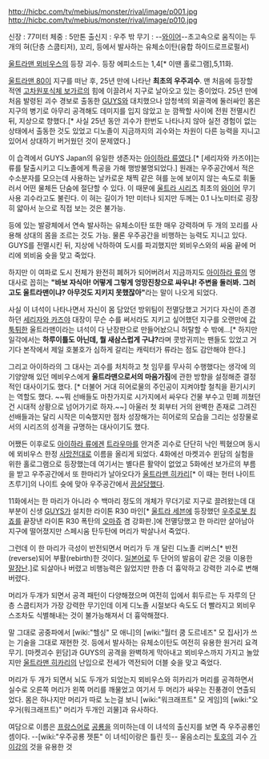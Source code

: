 http://hicbc.com/tv/mebius/monster/rival/image/p001.jpg
http://hicbc.com/tv/mebius/monster/rival/image/p010.jpg

신장 : 77미터
체중 : 5만톤
출신지 : 우주 밖
무기 : --[[와이어]]--초고속으로 움직이는 두 개의 혀(단층 스쿱티저), 꼬리, 등에서 발사하는 유체소이탄(융합 하이드로프로펄서)

[[울트라맨 뫼비우스]]의 등장 괴수. 등장 에피소드는 1,4[* 이땐 홀로그램],5,11화.

[[울트라맨 80]]이 지구를 떠난 후, 25년 만에 나타난 '''최초의 우주괴수'''. 맨 처음에 등장할 적엔 [[고차원포식체 보가르]]의 힘에 이끌려서 지구로 날아오고 있는 중이었다. 25년 만에 처음 발령된 괴수 경보로 출동한 [[GUYS]]와 대치했으나 암청색의 외골격에 둘러싸인 몸은 지구의 병기로 아무리 공격해도 데미지를 입지 않았고 눈 깜짝할 사이에 전원 전멸시킨 뒤, 지상으로 향했다.[* 사실 25년 동안 괴수가 한번도 나타나지 않아 실전 경험이 없는 상태에서 출동한 것도 있었고 디노졸이 지금까지의 괴수와는 차원이 다른 능력을 지니고 있어서 상대하기 버거웠던 것이 문제였다.] 

이 습격에서 GUYS Japan의 유일한 생존자는 [[아이하라 류]]였다.[* [세리자와 카즈야]는 류를 탈출시키고 디노졸에게 특공을 가해 행방불명되었다.] 원래는 우주공간에서 적은 수소분자를 모으는데 사용하는 날카로운 채찍 같은 혀를 눈에 보이지 않는 속도로 휘둘러서 어떤 물체든 단숨에 절단할 수 있다. 이 때문에 [[울트라 시리즈]] 최초의 [[와이어]] 무기 사용 괴수라고도 불린다. 이 혀는 길이가 1만 미터나 되지만 두께는 0.1 나노미터로 굉장히 얇아서 눈으로 직접 보는 것은 불가능.

등에 있는 발광체에서 연속 발사하는 유체소이탄 또한 매우 강력하며 두 개의 꼬리를 사용해 상대의 몸을 조르는 것도 가능. 물론 우주공간을 비행하는 능력도 지니고 있다. GUYS를 전멸시킨 뒤, 지상에 낙하하여 도시를 파괴했지만 뫼비우스와의 싸움 끝에 머리에 뫼비움 슛을 맞고 죽었다.

하지만 이 여파로 도시 전체가 완전히 폐허가 되어버려서 지금까지도 [[아이하라 류]]의 명대사로 꼽히는 '''"바보 자식아! 어떻게 그렇게 엉망진창으로 싸우냐! 주변을 둘러봐. 그러고도 울트라맨이냐? 아무것도 지키지 못했잖아"'''라는 말이 나오게 되었다. 

사실 이 녀석이 나타나면서 자신이 몸 담았던 방위팀이 전멸당했고 거기다 자신이 존경하던 [[세리자와 카즈야]] 대장이 무슨 수를 써서라도 지키고 싶어했던 지구를 오랜만에 [[갑툭튀]]한 울트라맨이라는 녀석이 다 난장판으로 만들어놨으니 허탈할 수 밖에...[* 하지만 일각에서는 '''하루이틀도 아닌데, 뭘 새삼스럽게 구냐?'''라며 콧방귀끼는 팬들도 있었고 거기다 본작에서 제일 호불호가 심하게 갈리는 캐릭터가 류라는 점도 감안해야 한다.]

그리고 아이하라의 그 대사는 괴수를 처치하고 첫 임무를 무사히 수행했다는 생각에 의기양양해 있던 메비우스에게 '''울트라맨으로서의 마음가짐'''에 관한 방향을 설정해준 결정적인 대사이기도 했다. [* 더불어 거대 히어로물의 주인공이 지켜야할 철칙을 환기시키는 역할도 했다. ~~뭐 선배들도 마찬가지로 시가지에서 싸우다 건물 부수고 민폐 끼쳤던 건 시대적 상황으로 넘어가기로 하자.~~] 아울러 첫 회부터 거의 완벽한 존재로 그려진 선배들과는 달리 시작은 미숙했지만 점차 성장해가는 히어로의 모습을 그리는 성장물로서의 시리즈의 성격을 규명하는 대사이기도 했다.

어쨌든 이후로도 [[아이하라 류]]에겐 [[트라우마]]를 안겨준 괴수로 단단히 낙인 찍혔으며 동시에 뫼비우스 한정 [[사망전대]]로 이름을 올리게 되었다. 4화에선 마켓괴수 윈담의 실험을 위한 홀로그램으로 등장했는데 여기서는 별다른 활약이 없었고 5화에선 보가르의 부름을 받고 우주공간에서 또 한마리가 날아오다가 [[울트라맨 히카리]][* 이 때는 헌터 나이트 츠루기]의 나이트 슛에 맞아 우주공간에서 [[끔살]]당했다.

11화에서는 한 마리가 아니라 수 백마리 정도의 개체가 무더기로 지구로 끌려왔는데 대부분이 신생 [[GUYS]]가 설치한 라이톤 R30 마인[* [[울트라 세븐]]에 등장했던 [[우주로봇 킹죠]]를 끝장낸 라이톤 R30 폭탄의 [[오마쥬]] 겸 강화판.]에 전멸당했고 한 마리만 살아남아 지구에 떨어졌지만 스페시움 탄두탄에 머리가 박살나서 죽었다. 

그런데 이 한 마리가 극성이 반전되면서 머리가 두 개 달린 디노졸 리버스[* 반전(reverse)되어 부활(rebirth)한 것이다. [[일본어]]로 두 단어의 발음이 같은 것을 이용한 [[말장난]].]로 되살아나 버렸고 비행능력은 잃었지만 한층 더 흉악하고 강력한 괴수로 변해버렸다.

머리가 두개가 되면서 공격 패턴이 다양해졌으며 여전히 입에서 휘두르는 두 자루의 단층 스쿱티저가 가장 강력한 무기인데 이게 디노졸 시절보다 속도도 더 빨라지고 뫼비우스조차도 식별해내는 것이 불가능해져서 더 흉악해졌다. 

말 그대로 공중파에서 [wiki:"헬싱" 모 애니]의 [wiki:"월터 쿰 도르네즈" 모 집사]가 쓰는 기술을 그대로 재현한 것. 등에서 발사하는 유체소이탄도 여전히 유용한 원거리 요격무기. [마켓괴수 윈담]과 GUYS의 공격을 완벽하게 막아내고 뫼비우스까지 가지고 놀았지만 [[울트라맨 히카리]]의 난입으로 전세가 역전되어 더블 슛을 맞고 죽었다.

머리가 두 개가 되면서 뇌도 두개가 되었는지 뫼비우스와 히카리가 머리를 공격하면서 실수로 오른쪽 머리가 왼쪽 머리를 깨물었고 여기서 두 머리가 싸우는 진풍경이 연출되었다. 몸은 하나지만 머리가 따로 노는걸 보니 [wiki:"워크래프트" 모 게임]의 [wiki:"오우거(워크래프트)" 머리가 두개인 괴물]과 유사하다. 

여담으로 이름은 [[프랑스어]]로 [[공룡]]을 의미하는데 이 녀석의 출신지를 보면 즉 우주공룡인 셈이다. --[wiki:"우주공룡 젯톤" 이 녀석]이랑은 틀린 듯-- 울음소리는 [[토호]]의 괴수 [[가이강]]의 것을 유용한 것
